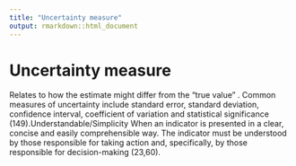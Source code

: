 ```yaml
---
title: "Uncertainty measure"
output: rmarkdown::html_document
---
```


# Uncertainty measure

Relates to how the estimate might differ  from the “true  value” .  Common measures  of uncertainty include standard  error,  standard  deviation, confidence  interval,  coefficient of variation and statistical  significance (149).Understandable/Simplicity When an indicator is presented in a  clear,  concise and easily comprehensible  way.  The indicator must be understood by   those responsible for taking action  and,   specifically, by those responsible for   decision-making (23,60).
